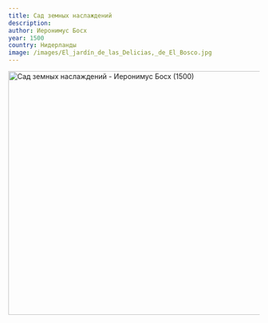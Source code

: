 ```yaml
---
title: Сад земных наслаждений
description:
author: Иеронимус Босх
year: 1500
country: Нидерланды
image: /images/El_jardín_de_las_Delicias,_de_El_Bosco.jpg
---
```


<Image className="w-full" width="1080" height="489" src="/images/El_jardín_de_las_Delicias,_de_El_Bosco.jpg"
       alt="Сад земных наслаждений - Иеронимус Босх (1500)"
       caption="Сад земных наслаждений - Иеронимус Босх (1500)"/>
